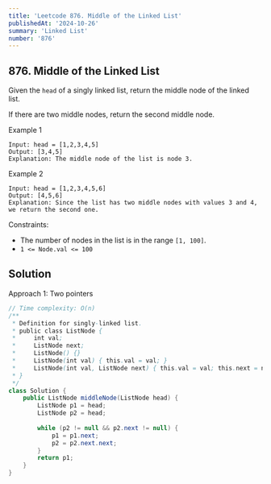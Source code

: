 ```yaml
---
title: 'Leetcode 876. Middle of the Linked List'
publishedAt: '2024-10-26'
summary: 'Linked List'
number: '876'
---
```


## 876. Middle of the Linked List
Given the `head` of a singly linked list, return the middle node of the linked list.

If there are two middle nodes, return the second middle node.


Example 1
`````
Input: head = [1,2,3,4,5]
Output: [3,4,5]
Explanation: The middle node of the list is node 3.
`````

Example 2
`````
Input: head = [1,2,3,4,5,6]
Output: [4,5,6]
Explanation: Since the list has two middle nodes with values 3 and 4, we return the second one.
`````

Constraints:

- The number of nodes in the list is in the range `[1, 100]`.
- `1 <= Node.val <= 100`

## Solution
Approach 1: Two pointers
````JAVA
// Time complexity: O(n)
/**
 * Definition for singly-linked list.
 * public class ListNode {
 *     int val;
 *     ListNode next;
 *     ListNode() {}
 *     ListNode(int val) { this.val = val; }
 *     ListNode(int val, ListNode next) { this.val = val; this.next = next; }
 * }
 */
class Solution {
    public ListNode middleNode(ListNode head) {
        ListNode p1 = head;
        ListNode p2 = head;
        
        while (p2 != null && p2.next != null) {
            p1 = p1.next;
            p2 = p2.next.next;
        }
        return p1;
    }
}
````